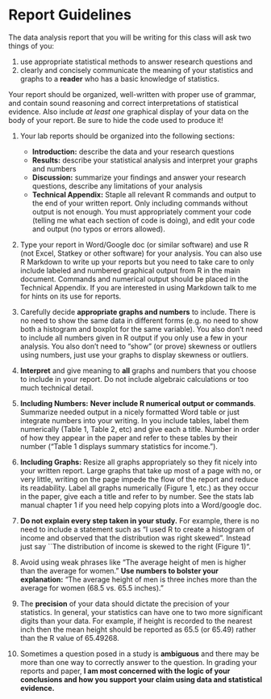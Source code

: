 # Report Guidelines

The data analysis report that you will be writing for this class will ask two things of you:

1. use appropriate statistical methods to answer research questions and
2. clearly and concisely communicate the meaning of your statistics and graphs to a  **reader** who has a basic knowledge of statistics. 

Your report should be organized, well-written with proper use of grammar, and contain sound reasoning and correct interpretations of statistical evidence. Also include *at least one* graphical display of your data on the body of your report. Be sure to hide the code used to produce it!

1. Your lab reports should be organized into the following sections:
    - **Introduction:** describe the data and your research questions
    - **Results:** describe your statistical analysis and interpret your graphs and numbers
    - **Discussion:** summarize your findings and answer your research questions, describe any limitations of
    your analysis
    - **Technical Appendix:** Staple  all relevant R commands and output to the end of your written report. Only including commands without output is not enough. You must appropriately comment your code (telling me what each section of code is doing), and edit your code and output (no typos or errors allowed).

2. Type your report in Word/Google doc (or similar software) and use R (not Excel, Statkey or other software) for your analysis. You can also use R Markdown to write up your reports but you need to take care to only include labeled and numbered graphical output from R in the main document. Commands and numerical output should be placed in the Technical Appendix. If you are interested in using Markdown talk to me for hints on its use for reports.

3. Carefully decide **appropriate graphs and numbers** to include. There is no need to show the same data in different forms (e.g. no need to show both a histogram and boxplot for the same variable). You also don't need to include all numbers given in R output if you only use a few in your analysis. You also don't need to "show" (or prove) skewness or outliers using numbers, just use your graphs to display skewness or outliers.


4. **Interpret** and give meaning to **all** graphs and numbers that you choose to include in your report. Do not include algebraic calculations or too much technical detail.


5. **Including Numbers:** **Never include R numerical output or commands**. Summarize needed output in a nicely formatted Word table or just integrate numbers into your writing. In you include tables, label them numerically (Table 1, Table 2, etc) and give each a title. Number in order of how they appear in the paper  and refer to these tables by their number ("Table 1 displays summary statistics for income.").


6. **Including Graphs:** Resize all graphs appropriately so they fit nicely into your written report. Large graphs that take up most of a page with no, or very little, writing on the page impede the flow of the report and reduce its readability.  Label all graphs numerically (Figure 1, etc.) as they occur in the paper, give each a title and refer to by  number. See the stats lab manual chapter 1 if you need help copying plots into a Word/google doc. 


7. **Do not explain every step taken in your study.** For example, there is no need to include a statement such as "I used R to create a histogram of income and observed that the distribution was right skewed". Instead just say ``The distribution of income is skewed to the right (Figure 1)". 

8.  Avoid using weak phrases like "The average height of men is higher than the average for women." **Use numbers to bolster your explanation:** "The average height of men is three inches more than the average for women (68.5 vs. 65.5 inches)."

9. The **precision** of your data should dictate the precision of your statistics. In general, your statistics can have one to two more significant digits than your data. For example, if height is recorded to the nearest inch then the mean height should be reported as 65.5 (or 65.49) rather than the R value of 65.49268.

10. Sometimes a question posed in a study is **ambiguous** and there may be more than one way to correctly answer to the question. In grading your reports and paper, **I am most concerned with the logic of your conclusions and how you support your claim using  data and statistical evidence.** 

